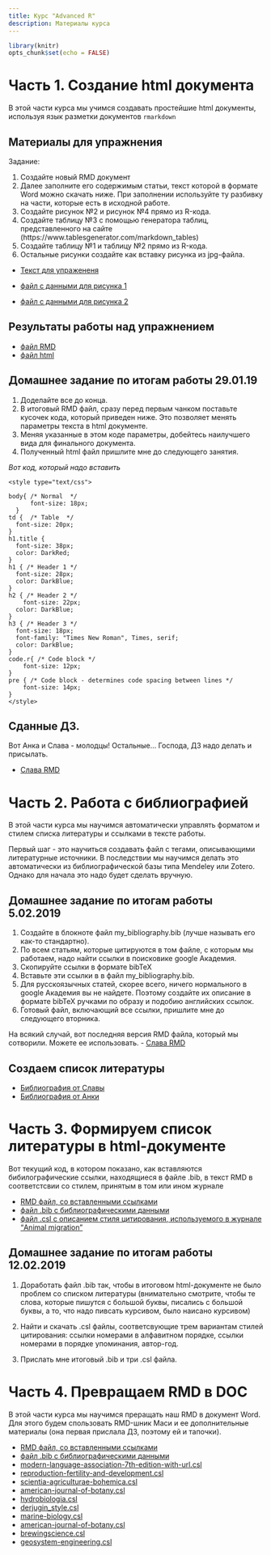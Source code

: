 ```yaml
---
title: Курс "Advanced R"
description: Материалы курса 
---
```

 

```r
library(knitr)
opts_chunk$set(echo = FALSE)
```



# **Часть 1.** Создание html документа 

В этой части курса мы учимся создавать простейшие html документы, используя язык разметки документов `rmarkdown`

## Материалы для упражнения
Задание:

1. Создайте новый RMD документ
2. Далее заполните его содержимым статьи, текст которой в формате Word можно скачать ниже. При заполнении используйте ту разбивку на части, которые есть в исходной работе.
3. Создайте рисунок №2 и рисунок №4 прямо из R-кода.
4. Создайте таблицу №3 с помощью генератора таблиц, представленного на сайте (https://www.tablesgenerator.com/markdown_tables)
5. Создайте таблицу №1 и таблицу №2 прямо из R-кода.
6. Остальные рисунки создайте как вставку рисунка из jpg-файла.


- [Текст для упражененя](Advanced_R/Exercises/Khaitov_et_al_Derjugin.docx)

- [файл с данными для рисунка 1](Advanced_R/Exercises/data/myt_all.csv)
- [файл с данными для рисунка 2](Advanced_R/Exercises/data/myt_Z0_all_full.csv)

## Результаты работы над упражнением

- [файл RMD](My_html_project/Khaitov_et_al.Rmd)
- [файл html](My_html_project/Khaitov_et_al.html)

## Домашнее задание по итогам работы 29.01.19

1. Доделайте все до конца.
2. В итоговый RMD файл, сразу перед первым чанком поставьте кусочек кода, который приведен ниже. Это  позволяет менять параметры текста в html документе. 
3. Меняя указанные в этом коде параметры, добейтесь наилучшего вида для финального документа.
4. Полученный html файл пришлите мне до следующего занятия.

*Вот код, который надо вставить*

```
<style type="text/css">

body{ /* Normal  */
      font-size: 18px;
  }
td {  /* Table  */
  font-size: 20px;
}
h1.title {
  font-size: 38px;
  color: DarkRed;
}
h1 { /* Header 1 */
  font-size: 28px;
  color: DarkBlue;
}
h2 { /* Header 2 */
    font-size: 22px;
  color: DarkBlue;
}
h3 { /* Header 3 */
  font-size: 18px;
  font-family: "Times New Roman", Times, serif;
  color: DarkBlue;
}
code.r{ /* Code block */
    font-size: 12px;
}
pre { /* Code block - determines code spacing between lines */
    font-size: 14px;
}
</style>

```
## Сданные ДЗ.
Вот Анка и Слава - молодцы! Остальные... Господа, ДЗ надо делать и присылать.

- [Слава RMD](My_html_project/Slava.Rmd)

# **Часть 2.** Работа с библиографией
В этой части курса мы научимся автоматически управлять форматом и стилем списка литературы и ссылками в тексте работы. 

Первый шаг - это научиться создавать файл с тегами, описывающими литературные источники. В последствии мы научимся делать это автоматически из библиографической базы типа Mendeley или Zotero. Однако для начала это надо будет сделать вручную. 

## Домашнее задание по итогам работы 5.02.2019

1. Создайте в блокноте файл my_bibliography.bib (лучше называть его как-то стандартно).
2. По всем статьям, которые цитируются в том файле, с которым мы работаем, надо найти ссылки в поисковике google Академия. 
3. Скопируйте ссылки в формате bibTeX
4. Вставьте эти ссылки в в файл  my_bibliography.bib.
5. Для русскоязычных статей, скорее всего, ничего нормального в google Академия вы не найдете. Поэтому создайте их описание в формате bibTeX ручками по образу и подобию английских ссылок.
6. Готовый файл, включающий все ссылки, пришлите мне до следующего вторника. 

На всякий случай, вот последняя версия RMD файла, который мы сотворили. Можете ее использовать.
- [Слава RMD](My_html_project/Slava.Rmd)

## Создаем список литературы

- [Библиография от Славы](My_html_project/litlist_forcopy.txt)
- [Библиография от Анки](My_html_project/my_bibliography.bib)

# **Часть 3.** Формируем список литературы в html-документе

Вот текущий код, в котором показано, как вставляются бибилографические ссылки, находящиеся в файле .bib, в текст RMD в соответстсвии со стилем, принятым в том или ином журнале

- [RMD файл, со вставленными ссылками](My_html_project/Slava.Rmd)
- [файл .bib с библиографическими данными](My_html_project/my_bibliography.bib)
- [файл .csl c описанием стиля цитирования, используемого в журнале "Animal migration" ](animal-migration.csl)

## Домашнее задание по итогам работы 12.02.2019

1. Доработать файл .bib так, чтобы в итоговом html-документе не было проблем со списком литературы (внимательно смотрите, чтобы те слова, которые пишутся с большой буквы, писались с большой буквы, а то, что надо пивсать курсивом, было наисано курсивом)

2. Найти и скачать .csl файлы, соответсвующие трем вариантам стилей цитирования: ссылки номерами в алфавитном порядке, ссылки номерами в порядке упоминания, автор-год.

3. Прислать мне итоговый .bib и три .csl файла.


# **Часть 4.** Превращаем RMD в DOC
В этой части курса мы научимся преращать наш RMD в документ Word. Для этого будем спользовать RMD-шник Маси  и ее дополнительные материалы (она первая прислала ДЗ, поэтому ей и тапочки).

- [RMD файл, со вставленными ссылками](My_html_project/Masia.Rmd)
- [файл .bib с библиографическими данными](My_html_project/bibliography.bib)
- [modern-language-association-7th-edition-with-url.csl](My_html_project/modern-language-association-7th-edition-with-url.csl)
- [reproduction-fertility-and-development.csl](My_html_project/reproduction-fertility-and-development.csl)
- [scientia-agriculturae-bohemica.csl](My_html_project/scientia-agriculturae-bohemica.csl)
- [american-journal-of-botany.csl](My_html_project/american-journal-of-botany.csl)
- [hydrobiologia.csl](My_html_project/hydrobiologia.csl)
- [derjugin_style.csl](My_html_project/derjugin_style.csl)
- [marine-biology.csl](My_html_project/marine-biology.csl)
- [american-journal-of-botany.csl](My_html_project/american-journal-of-botany.csl)
- [brewingscience.csl](My_html_project/brewingscience.csl)
- [geosystem-engineering.csl](My_html_project/geosystem-engineering.csl)









